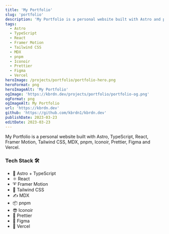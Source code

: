 ```yaml
---
title: 'My Portfolio'
slug: 'portfolio'
description: 'My Portfolio is a personal website built with Astro and pnpm.'
tags:
  - Astro
  - TypeScript
  - React
  - Framer Motion
  - Tailwind CSS
  - MDX
  - pnpm
  - Iconoir
  - Prettier
  - Figma
  - Vercel
heroImage: /projects/portfolio/portfolio-hero.png
heroFormat: png
heroImageAlt: 'My Portfolio'
ogImage: 'https://kbrdn.dev/projects/portfolio/portfolio-og.png'
ogFormat: png
ogImageAlt: My Portfolio
url: 'https://kbrdn.dev'
github: 'https://github.com/kbrdn1/kbrdn.dev'
publishDate: 2023-03-23
editDate: 2023-03-23
---
```


My Portfolio is a personal website built with Astro, TypeScript, React, Framer Motion, Tailwind CSS, MDX, pnpm, Iconoir, Prettier, Figma and Vercel.

### Tech Stack 🛠️

- 🚀 Astro + TypeScript
- ⚛️ React
- ➰ Framer Motion
- 🍃 Tailwind CSS
- ✍ MDX
- 📦 pnpm
- 😎 Iconoir
- 📝 Prettier
- 🎨 Figma
- 🔺 Vercel
